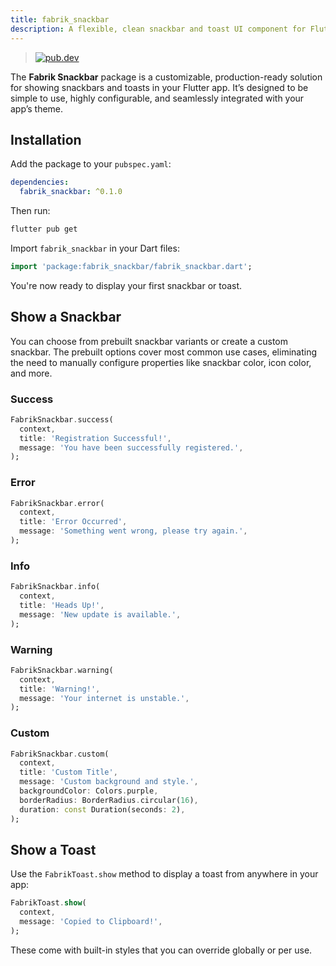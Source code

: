 ```yaml
---
title: fabrik_snackbar
description: A flexible, clean snackbar and toast UI component for Flutter.
---
```


> [![pub.dev](https://img.shields.io/pub/v/fabrik_snackbar.svg?label=pub)](https://pub.dev/packages/fabrik_snackbar)

The **Fabrik Snackbar** package is a customizable, production-ready solution for showing snackbars and toasts in your Flutter app.
It’s designed to be simple to use, highly configurable, and seamlessly integrated with your app’s theme.

## Installation

Add the package to your `pubspec.yaml`:

```yaml
dependencies:
  fabrik_snackbar: ^0.1.0
```

Then run:

```bash
flutter pub get
```

Import `fabrik_snackbar` in your Dart files:

```dart
import 'package:fabrik_snackbar/fabrik_snackbar.dart';
```

You're now ready to display your first snackbar or toast.

## Show a Snackbar

You can choose from prebuilt snackbar variants or create a custom snackbar.
The prebuilt options cover most common use cases, eliminating the need to manually configure properties like snackbar color, icon color, and more.

### Success

```dart
FabrikSnackbar.success(
  context,
  title: 'Registration Successful!',
  message: 'You have been successfully registered.',
);
```

### Error

```dart
FabrikSnackbar.error(
  context,
  title: 'Error Occurred',
  message: 'Something went wrong, please try again.',
);
```

### Info

```dart
FabrikSnackbar.info(
  context,
  title: 'Heads Up!',
  message: 'New update is available.',
);
```

### Warning

```dart
FabrikSnackbar.warning(
  context,
  title: 'Warning!',
  message: 'Your internet is unstable.',
);
```

### Custom

```dart
FabrikSnackbar.custom(
  context,
  title: 'Custom Title',
  message: 'Custom background and style.',
  backgroundColor: Colors.purple,
  borderRadius: BorderRadius.circular(16),
  duration: const Duration(seconds: 2),
);
```

## Show a Toast

Use the `FabrikToast.show` method to display a toast from anywhere in your app:

```dart
FabrikToast.show(
  context,
  message: 'Copied to Clipboard!',
);
```

These come with built-in styles that you can override globally or per use.
